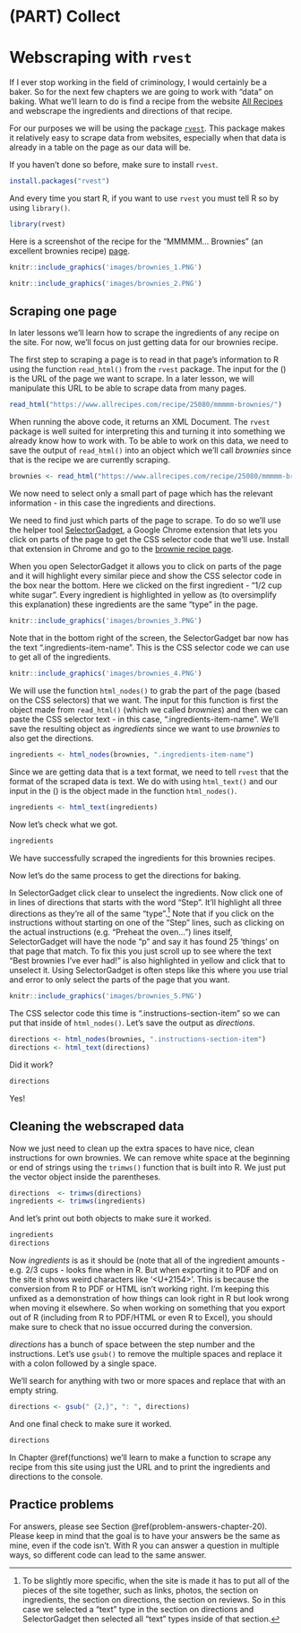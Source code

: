 # (PART) Collect {-}

# Webscraping with `rvest`

If I ever stop working in the field of criminology, I would certainly be a baker. So for the next few chapters we are going to work with "data" on baking. What we'll learn to do is find a recipe from the website [All Recipes](https://www.allrecipes.com/) and webscrape the ingredients and directions of that recipe.     

For our purposes we will be using the package [`rvest`](https://github.com/tidyverse/rvest). This package makes it relatively easy to scrape data from websites, especially when that data is already in a table on the page as our data will be.

If you haven't done so before, make sure to install `rvest`.

```r
install.packages("rvest")
```

And every time you start R, if you want to use `rvest` you must tell R so by using `library()`.

```r
library(rvest)
```

Here is a screenshot of the recipe for the "MMMMM... Brownies" (an excellent brownies recipe) [page](https://www.allrecipes.com/recipe/25080/mmmmm-brownies/?internalSource=hub%20recipe&referringContentType=Search).

```r
knitr::include_graphics('images/brownies_1.PNG')
```

```r
knitr::include_graphics('images/brownies_2.PNG')
```

## Scraping one page

In later lessons we'll learn how to scrape the ingredients of any recipe on the site. For now, we'll focus on just getting data for our brownies recipe.

The first step to scraping a page is to read in that page's information to R using the function `read_html()` from the `rvest` package. The input for the () is the URL of the page we want to scrape. In a later lesson, we will manipulate this URL to be able to scrape data from many pages. 

```r
read_html("https://www.allrecipes.com/recipe/25080/mmmmm-brownies/")
```

When running the above code, it returns an XML Document. The `rvest` package is well suited for interpreting this and turning it into something we already know how to work with. To be able to work on this data, we need to save the output of `read_html()` into an object which we'll call *brownies* since that is the recipe we are currently scraping. 

```r
brownies <- read_html("https://www.allrecipes.com/recipe/25080/mmmmm-brownies/")
```

We now need to select only a small part of page which has the relevant information - in this case the ingredients and directions.

We need to find just which parts of the page to scrape. To do so we'll use the helper tool [SelectorGadget](https://selectorgadget.com/), a Google Chrome extension that lets you click on parts of the page to get the CSS selector code that we'll use. Install that extension in Chrome and go to the [brownie recipe page](https://www.allrecipes.com/recipe/25080/mmmmm-brownies/?internalSource=hub%20recipe&referringContentType=Search).

When you open SelectorGadget it allows you to click on parts of the page and it will highlight every similar piece and show the CSS selector code in the box near the bottom. Here we clicked on the first ingredient - "1/2 cup white sugar". Every ingredient is highlighted in yellow as (to oversimplify this explanation) these ingredients are the same "type" in the page. 

```r
knitr::include_graphics('images/brownies_3.PNG')
```

Note that in the bottom right of the screen, the SelectorGadget bar now has the text ".ingredients-item-name". This is the CSS selector code we can use to get all of the ingredients. 

```r
knitr::include_graphics('images/brownies_4.PNG')
```

We will use the function `html_nodes()` to grab the part of the page (based on the CSS selectors) that we want. The input for this function is first the object made from `read_html()` (which we called *brownies*) and then we can paste the CSS selector text - in this case, ".ingredients-item-name". We'll save the resulting object as *ingredients* since we want to use *brownies* to also get the directions. 

```r
ingredients <- html_nodes(brownies, ".ingredients-item-name")
```

Since we are getting data that is a text format, we need to tell `rvest` that the format of the scraped data is text. We do with using `html_text()` and our input in the () is the object made in the function `html_nodes()`.  

```r
ingredients <- html_text(ingredients)
```

Now let's check what we got. 

```r
ingredients
```

We have successfully scraped the ingredients for this brownies recipes. 

Now let's do the same process to get the directions for baking. 

In SelectorGadget click clear to unselect the ingredients. Now click one of in lines of directions that starts with the word "Step". It'll highlight all three directions as they're all of the same "type".^[To be slightly more specific, when the site is made it has to put all of the pieces of the site together, such as links, photos, the section on ingredients, the section on directions, the section on reviews. So in this case we selected a "text" type in the section on directions and SelectorGadget then selected all "text" types inside of that section.] Note that if you click on the instructions without starting on one of the "Step" lines, such as clicking on the actual instructions (e.g. "Preheat the oven...") lines itself, SelectorGadget will have the node "p" and say it has found 25 'things' on that page that match. To fix this you just scroll up to see where the text "Best brownies I've ever had!" is also highlighted in yellow and click that to unselect it. Using SelectorGadget is often steps like this where you use trial and error to only select the parts of the page that you want.  

```r
knitr::include_graphics('images/brownies_5.PNG')
```

The CSS selector code this time is ".instructions-section-item" so we can put that inside of `html_nodes()`. Let's save the output as *directions*.

```r
directions <- html_nodes(brownies, ".instructions-section-item")
directions <- html_text(directions)
```

Did it work?

```r
directions
```

Yes! 

## Cleaning the webscraped data

Now we just need to clean up the extra spaces to have nice, clean instructions for own brownies. We can remove white space at the beginning or end of strings using the `trimws()` function that is built into R. We just put the vector object inside the parentheses. 

```r
directions  <- trimws(directions)
ingredients <- trimws(ingredients)
```

And let's print out both objects to make sure it worked. 

```r
ingredients
directions
```

Now *ingredients* is as it should be (note that all of the ingredient amounts - e.g. 2/3 cups - looks fine when in R. But when exporting it to PDF and on the site it shows weird characters like '<U+2154>'. This is because the conversion from R to PDF or HTML isn't working right. I'm keeping this unfixed as a demonstration of how things can look right in R but look wrong when moving it elsewhere. So when working on something that you export out of R (including from R to PDF/HTML or even R to Excel), you should make sure to check that no issue occurred during the conversion. 

*directions* has a bunch of space between the step number and the instructions. Let's use `gsub()` to remove the multiple spaces and replace it with a colon followed by a single space.

We'll search for anything with two or more spaces and replace that with an empty string.

```r
directions <- gsub(" {2,}", ": ", directions)
```

And one final check to make sure it worked.

```r
directions
```

In Chapter \@ref(functions) we'll learn to make a function to scrape any recipe from this site using just the URL and to print the ingredients and directions to the console.  

## Practice problems

For answers, please see Section \@ref(problem-answers-chapter-20). Please keep in mind that the goal is to have your answers be the same as mine, even if the code isn't. With R you can answer a question in multiple ways, so different code can lead to the same answer.